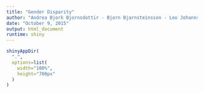 ```yaml
---
title: "Gender Disparity"
author: "Andrea Bjork Bjornsdottir - Bjorn Bjarnsteinsson - Leo Johannsson"
date: "October 9, 2015"
output: html_document
runtime: shiny
---
```


```r
shinyAppDir(
  ".",
  options=list(
    width="100%",
    height="700px"
  )
)
```

